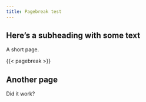 ```yaml
---
title: Pagebreak test
---
```


## Here's a subheading with some text

A short page.

{{< pagebreak >}}

## Another page

Did it work?